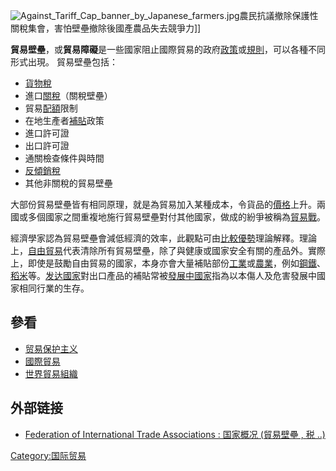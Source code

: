 {{article issues
|
{{Expand|time=2011-05-27T08:37:13+00:00}}
{{Expert|time=2011-05-27T08:37:13+00:00}}
{{Unreferenced|time=2011-05-27T08:37:13+00:00}}
}}
[[File:Against_Tariff_Cap_banner_by_Japanese_farmers.jpg|thumb]]農民抗議撤除保護性關稅集會，害怕壁壘撤除後國產農品失去競爭力]]

'''貿易壁壘'''，或'''貿易障礙'''是一些國家阻止國際貿易的政府[[政策|政策]]或[[規則|規則]]，可以各種不同形式出現。
貿易壁壘包括：
*[[貨物稅|貨物稅]]
*進口[[關稅|關稅]]（關稅壁壘）
*貿易[[配額|配額]]限制
*在地生產者[[補貼|補貼]]政策
*進口許可證
*出口許可證
*通關檢查條件與時間
*[[反傾銷稅|反傾銷稅]]
*其他非關稅的貿易壁壘

大部份貿易壁壘皆有相同原理，就是為貿易加入某種成本，令貨品的[[價格|價格]]上升。兩國或多個國家之間重複地施行貿易壁壘對付其他國家，做成的紛爭被稱為[[貿易戰|貿易戰]]。

經濟學家認為貿易壁壘會減低經濟的效率，此觀點可由[[比較優勢|比較優勢]]理論解釋。理論上，[[自由貿易|自由貿易]]代表清除所有貿易壁壘，除了與健康或國家安全有關的產品外。實際上，即使是鼓勵自由貿易的國家，本身亦會大量補貼部份[[工業|工業]]或[[農業|農業]]，例如[[鋼鐵|鋼鐵]]、[[稻米|稻米]]等。[[发达國家|发达國家]]對出口產品的補貼常被[[發展中國家|發展中國家]]指為以本傷人及危害發展中國家相同行業的生存。

==參看==
*[[贸易保护主义|贸易保护主义]]
*[[國際貿易|國際貿易]]
*[[世界貿易組織|世界貿易組織]]

== 外部链接 ==
* [http://fita.org/countries/ Federation of International Trade Associations : 国家概况 (貿易壁壘 , 税 ..) ] {{Wayback|url=http://fita.org/countries/ |date=20210211155047 }}
{{国际贸易}}

[[Category:国际贸易|Category:国际贸易]]